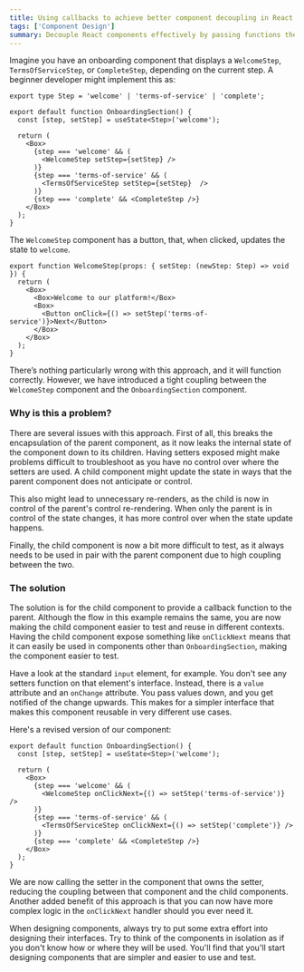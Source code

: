 ```yaml
---
title: Using callbacks to achieve better component decoupling in React
tags: ['Component Design']
summary: Decouple React components effectively by passing functions the right way, creating more versatile and maintainable code.
---
```


Imagine you have an onboarding component that displays a `WelcomeStep`, `TermsOfServiceStep`, or `CompleteStep`, depending on the current step. A beginner developer might implement this as:

```tsx
export type Step = 'welcome' | 'terms-of-service' | 'complete';

export default function OnboardingSection() {
  const [step, setStep] = useState<Step>('welcome');

  return (
    <Box>
      {step === 'welcome' && (
        <WelcomeStep setStep={setStep} />
      )}
      {step === 'terms-of-service' && (
        <TermsOfServiceStep setStep={setStep}  />
      )}
      {step === 'complete' && <CompleteStep />}
    </Box>
  );
}
```

The `WelcomeStep` component has a button, that, when clicked, updates the state to `welcome`.

```tsx
export function WelcomeStep(props: { setStep: (newStep: Step) => void }) {
  return (
    <Box>
      <Box>Welcome to our platform!</Box>
      <Box>
        <Button onClick={() => setStep('terms-of-service')}>Next</Button>
      </Box>
    </Box>
  );
}
```

There’s nothing particularly wrong with this approach, and it will function correctly. However, we have introduced a tight coupling between the `WelcomeStep` component and the `OnboardingSection` component.

### Why is this a problem?

There are several issues with this approach. First of all, this breaks the encapsulation of the parent component, as it now leaks the internal state of the component down to its children. Having setters exposed might make problems difficult to troubleshoot as you have no control over where the setters are used. A child component might update the state in ways that the parent component does not anticipate or control.

This also might lead to unnecessary re-renders, as the child is now in control of the parent's control re-rendering. When only the parent is in control of the state changes, it has more control over when the state update happens.

Finally, the child component is now a bit more difficult to test, as it always needs to be used in pair with the parent component due to high coupling between the two.

### The solution

The solution is for the child component to provide a callback function to the parent. Although the flow in this example remains the same, you are now making the child component easier to test and reuse in different contexts. Having the child component expose something like `onClickNext` means that it can easily be used in components other than `OnboardingSection`, making the component easier to test.

Have a look at the standard `input` element, for example. You don't see any setters function on that element's interface. Instead, there is a `value` attribute and an `onChange` attribute. You pass values down, and you get notified of the change upwards. This makes for a simpler interface that makes this component reusable in very different use cases.

Here's a revised version of our component:

```tsx
export default function OnboardingSection() {
  const [step, setStep] = useState<Step>('welcome');

  return (
    <Box>
      {step === 'welcome' && (
        <WelcomeStep onClickNext={() => setStep('terms-of-service')} />
      )}
      {step === 'terms-of-service' && (
        <TermsOfServiceStep onClickNext={() => setStep('complete')} />
      )}
      {step === 'complete' && <CompleteStep />}
    </Box>
  );
}
```

We are now calling the setter in the component that owns the setter, reducing the coupling between that component and the child components. Another added benefit of this approach is that you can now have more complex logic in the `onClickNext` handler should you ever need it.

When designing components, always try to put some extra effort into designing their interfaces. Try to think of the components in isolation as if you don't know how or where they will be used. You'll find that you'll start designing components that are simpler and easier to use and test.